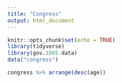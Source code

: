 ```yaml
---
title: "Congress"
output: html_document
---
```


```r
knitr::opts_chunk$set(echo = TRUE)
library(tidyverse)
library(gov.1005.data)
data("congress")
```


```r
congress %>% arrange(desc(age))
```




